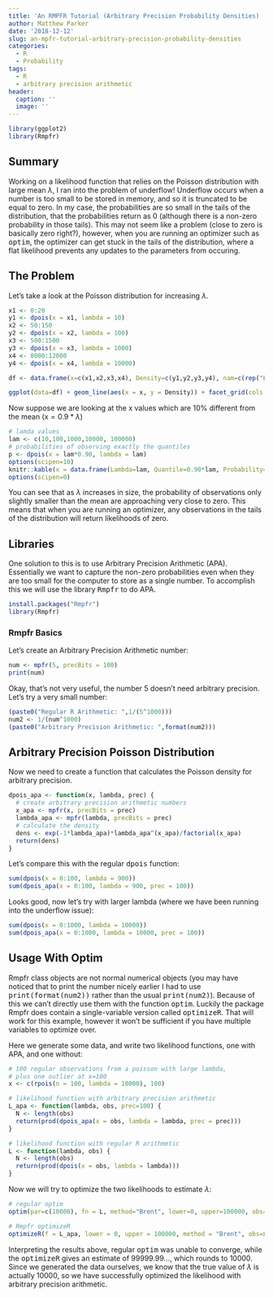 ```yaml
---
title: 'An RMPFR Tutorial (Arbitrary Precision Probability Densities) '
author: Matthew Parker
date: '2018-12-12'
slug: an-mpfr-tutorial-arbitrary-precision-probability-densities
categories:
  - R
  - Probability
tags:
  - R
  - arbitrary precision arithmetic
header:
  caption: ''
  image: ''
---
```


```r
library(ggplot2)
library(Rmpfr)
```

## Summary

Working on a likelihood function that relies on the Poisson distribution with large mean $\lambda$, I ran into the problem of underflow! Underflow occurs when a number is too small to be stored in memory, and so it is truncated to be equal to zero. In my case, the probabilities are so small in the tails of the distribution, that the probabilities return as 0 (although there is a non-zero probability in those tails). This may not seem like a problem (close to zero is basically zero right?), however, when you are running an optimizer such as <tt>optim</tt>, the optimizer can get stuck in the tails of the distribution, where a flat likelihood prevents any updates to the parameters from occuring.

## The Problem

Let's take a look at the Poisson distribution for increasing $\lambda$.

```r
x1 <- 0:20
y1 <- dpois(x = x1, lambda = 10)
x2 <- 50:150
y2 <- dpois(x = x2, lambda = 100)
x3 <- 500:1500
y3 <- dpois(x = x3, lambda = 1000)
x4 <- 8000:12000
y4 <- dpois(x = x4, lambda = 10000)

df <- data.frame(x=c(x1,x2,x3,x4), Density=c(y1,y2,y3,y4), nam=c(rep("Lambda=10",times=length(x1)), rep("Lambda=100",times=length(x2)), rep("Lambda=1000",times=length(x3)), rep("Lambda=10000",times=length(x4))))

ggplot(data=df) + geom_line(aes(x = x, y = Density)) + facet_grid(cols = vars(nam), scales = "free_x") + theme_bw()
```

Now suppose we are looking at the x values which are 10\% different from the mean (x$=0.9*\lambda$)

```r
# lamda values
lam <- c(10,100,1000,10000, 100000)
# probabilities of observing exactly the quantiles
p <- dpois(x = lam*0.90, lambda = lam)
options(scipen=10)
knitr::kable(x = data.frame(Lambda=lam, Quantile=0.90*lam, Probability=p), digits = 10, align='l')
options(scipen=0)
```

You can see that as $\lambda$ increases in size, the probability of observations only slightly smaller than the mean are approaching very close to zero. This means that when you are running an optimizer, any observations in the tails of the distribution will return likelihoods of zero.

## Libraries

One solution to this is to use Arbitrary Precision Arithmetic (APA). Essentially we want to capture the non-zero probabilities even when they are too small for the computer to store as a single number. To accomplish this we will use the library <tt>Rmpfr</tt> to do APA.

```r
install.packages("Rmpfr")
library(Rmpfr)
```

### Rmpfr Basics

Let's create an Arbitrary Precision Arithmetic number:

```r
num <- mpfr(5, precBits = 100)
print(num)
```

Okay, that's not very useful, the number 5 doesn't need arbitrary precision. Let's try a very small number:


```r
(paste0("Regular R Arithmetic: ",1/(5^1000)))
num2 <- 1/(num^1000) 
(paste0("Arbitrary Precision Arithmetic: ",format(num2)))
```

## Arbitrary Precision Poisson Distribution

Now we need to create a function that calculates the Poisson density for arbitrary precision.

```r
dpois_apa <- function(x, lambda, prec) {
  # create arbitrary precision arithmetic numbers
  x_apa <- mpfr(x, precBits = prec)
  lambda_apa <- mpfr(lambda, precBits = prec)
  # calculate the density
  dens <- exp(-1*lambda_apa)*lambda_apa^(x_apa)/factorial(x_apa)
  return(dens)
}
```


Let's compare this with the regular <tt>dpois</tt> function:

```r
sum(dpois(x = 0:100, lambda = 900))
sum(dpois_apa(x = 0:100, lambda = 900, prec = 100))
```

Looks good, now let's try with larger lambda (where we have been running into the underflow issue):

```r
sum(dpois(x = 0:1000, lambda = 10000))
sum(dpois_apa(x = 0:1000, lambda = 10000, prec = 100))
```

## Usage With Optim

Rmpfr class objects are not normal numerical objects (you may have noticed that to print the number nicely earlier I had to use <tt>print(format(num2))</tt> rather than the usual <tt>print(num2)</tt>). Because of this we can't directly use them with the function <tt>optim</tt>. Luckily the package Rmpfr does contain a single-variable version called <tt>optimizeR</tt>. That will work for this example, however it won't be sufficient if you have multiple variables to optimize over.

Here we generate some data, and write two likelihood functions, one with APA, and one without:

```r
# 100 regular observations from a poisson with large lambda,
# plus one outlier at x=100
x <- c(rpois(n = 100, lambda = 10000), 100)

# likelihood function with arbitrary precision arithmetic
L_apa <- function(lambda, obs, prec=100) {
  N <- length(obs)
  return(prod(dpois_apa(x = obs, lambda = lambda, prec = prec)))
}

# likelihood function with regular R arithmetic
L <- function(lambda, obs) {
  N <- length(obs)
  return(prod(dpois(x = obs, lambda = lambda)))
}
```

Now we will try to optimize the two likelihoods to estimate $\lambda$:

```r
# regular optim
optim(par=c(10000), fn = L, method="Brent", lower=0, upper=100000, obs=x)

# Rmpfr optimizeR
optimizeR(f = L_apa, lower = 0, upper = 100000, method = "Brent", obs=x)
```

Interpreting the results above, regular <tt>optim</tt> was unable to converge, while the <tt>optimizeR</tt> gives an estimate of 99999.99..., which rounds to 10000. Since we generated the data ourselves, we know that the true value of $\lambda$ is actually 10000, so we have successfully optimized the likelihood with arbitrary precision arithmetic.






